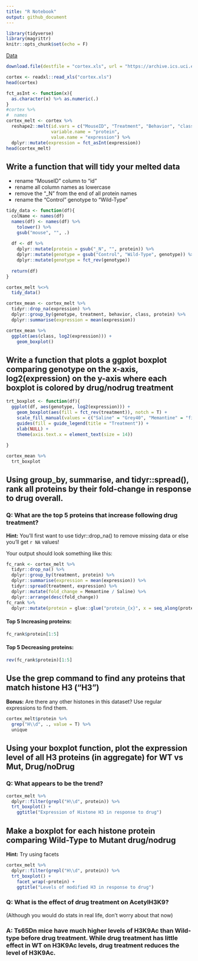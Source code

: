 ```yaml
---
title: "R Notebook"
output: github_document
---
```


```r
library(tidyverse)
library(magrittr)
knitr::opts_chunk$set(echo = F)
```

[Data](https://archive.ics.uci.edu/ml/datasets/Mice+Protein+Expression)
```r
download.file(destfile = "cortex.xls", url = "https://archive.ics.uci.edu/ml/machine-learning-databases/00342/Data_Cortex_Nuclear.xls")

cortex <- readxl::read_xls("cortex.xls")
head(cortex)
```

```r
fct_asInt <- function(x){
  as.character(x) %>% as.numeric(.)
}
#cortex %>% 
#  names
cortex_melt <- cortex %>% 
  reshape2::melt(id.vars = c("MouseID", "Treatment", "Behavior", "class", "Genotype"), 
                 variable.name = "protein", 
                 value.name = "expression") %>% 
  dplyr::mutate(expression = fct_asInt(expression))
head(cortex_melt)
```

## Write a function that will tidy your melted data
 - rename "MouseID" column to "id"
 - rename all column names as lowercase
 - remove the "_N" from the end of all protein names
 - rename the "Control" genotype to "Wild-Type"

```r
tidy_data <- function(df){
  colName <- names(df)
  names(df) <- names(df) %>% 
    tolower() %>% 
    gsub("mouse", "", .)
  
  df <- df %>% 
    dplyr::mutate(protein = gsub("_N", "", protein)) %>% 
    dplyr::mutate(genotype = gsub("Control", "Wild-Type", genotype)) %>% 
    dplyr::mutate(genotype = fct_rev(genotype))
   
  return(df)
}

cortex_melt %<>% 
  tidy_data()
```

```r
cortex_mean <- cortex_melt %>% 
  tidyr::drop_na(expression) %>% 
  dplyr::group_by(genotype, treatment, behavior, class, protein) %>% 
  dplyr::summarise(expression = mean(expression)) 
```

```r
cortex_mean %>% 
  ggplot(aes(class, log2(expression))) +
    geom_boxplot()
```

## Write a function that plots a ggplot boxplot comparing genotype on the x-axis, log2(expression) on the y-axis where each boxplot is colored by drug/nodrug treatment
```r
trt_boxplot <- function(df){
  ggplot(df, aes(genotype, log2(expression))) +
    geom_boxplot(aes(fill = fct_rev(treatment)), notch = T) +
    scale_fill_manual(values = c("Saline" = "Grey40", "Memantine" = "firebrick")) +
    guides(fill = guide_legend(title = "Treatment")) +
    xlab(NULL) +
    theme(axis.text.x = element_text(size = 14))
    
}

cortex_mean %>% 
  trt_boxplot
```

## Using group_by, summarise, and tidyr::spread(), rank all proteins by their fold-change in response to drug overall.

### Q: What are the top 5 proteins that increase following drug treatment?
**Hint:** You'll first want to use tidyr::drop_na() to remove missing data or else you'll get `r NA` values!

Your output should look something like this:
```r
fc_rank <- cortex_melt %>% 
  tidyr::drop_na() %>% 
  dplyr::group_by(treatment, protein) %>% 
  dplyr::summarise(expression = mean(expression)) %>% 
  tidyr::spread(treatment, expression) %>% 
  dplyr::mutate(fold_change = Memantine / Saline) %>% 
  dplyr::arrange(desc(fold_change))
fc_rank %>% 
  dplyr::mutate(protein = glue::glue("protein_{x}", x = seq_along(protein)))
```

#### Top 5 Increasing proteins:
```r
fc_rank$protein[1:5] 
```

#### Top 5 Decreasing proteins:
```r
rev(fc_rank$protein)[1:5] 
```

## Use the grep command to find any proteins that match histone H3 ("H3")
**Bonus:** Are there any other histones in this dataset? Use regular expressions to find them.
```r
cortex_melt$protein %>% 
  grep("H\\d", ., value = T) %>% 
  unique
```

## Using your boxplot function, plot the expression level of all H3 proteins (in aggregate) for WT vs Mut, Drug/noDrug

### Q: What appears to be the trend?
```r
cortex_melt %>% 
  dplyr::filter(grepl("H\\d", protein)) %>% 
  trt_boxplot() +
    ggtitle("Expression of Histone H3 in response to drug")
```  

## Make a boxplot for each histone protein comparing Wild-Type to Mutant drug/nodrug
**Hint:** Try using facets

```r
cortex_melt %>% 
  dplyr::filter(grepl("H\\d", protein)) %>% 
  trt_boxplot() +
    facet_wrap(~protein) +
    ggtitle("Levels of modified H3 in response to drug")
```

### Q: What is the effect of drug treatment on AcetylH3K9?
(Although you would do stats in real life, don't worry about that now)

### A: Ts65Dn mice have much higher levels of H3K9Ac than Wild-type before drug treatment. While drug treatment has little effect in WT on H3K9Ac levels, drug treatment reduces the level of H3K9Ac.
